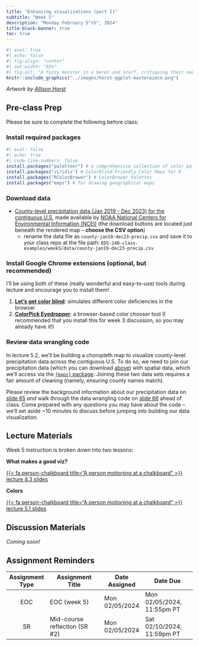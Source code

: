 ```yaml
---
title: "Enhancing visualizations (part I)"
subtitle: "Week 5"
description: "Monday February 5^th^, 2024"
title-block-banner: true
toc: true
---
```


```r
#| eval: true 
#| echo: false
#| fig-align: "center"
#| out-width: "65%" 
#| fig-alt: "A fuzzy monster in a beret and scarf, critiquing their own column graph on a canvas in front of them while other assistant monsters (also in berets) carry over boxes full of elements that can be used to customize a graph (like themes and geometric shapes). In the background is a wall with framed data visualizations. Stylized text reads 'ggplot2: build a data masterpiece.'"
knitr::include_graphics("../images/horst-ggplot-masterpiece.png")
```

:::{.gray-text .center-text}
*Artwork by [Allison Horst](https://allisonhorst.com/)*
:::

## Pre-class Prep

Please be sure to complete the following before class:

### Install required packages

```r
#| eval: false
#| echo: true
#| code-line-numbers: false
install.packages("paletteer") # a comprehensive collection of color palettes in R using a common interface
install.packages("viridis") # Colorblind-Friendly Color Maps for R
install.packages("RColorBrewer") # ColorBrewer Palettes
install.packages("maps") # for drawing geographical maps
```

### Download data
 
- [County-level precipitation data (Jan 2019 - Dec 2023) for the contiguous U.S](https://www.ncei.noaa.gov/access/monitoring/climate-at-a-glance/county/mapping/110/pcp/202312/60/value), made available by [NOAA National Centers for Environmental Information (NCEI)](https://www.ncei.noaa.gov/) (the download buttons are located just beneath the rendered map -- **choose the CSV option**)
  - rename the data file as `county-jan19-dec23-precip.csv` and save it to your class repo at the file path: `EDS-240-class-examples/week5/data/county-jan19-dec23-precip.csv`

### Install Google Chrome extensions (optional, but recommended)

I'll be using both of these (really wonderful and easy-to-use) tools during lecture and encourage you to install them!

1. **[Let's get color blind](https://chromewebstore.google.com/detail/lets-get-color-blind/bkdgdianpkfahpkmphgehigalpighjck)**: simulates different color deficiencies in the browser
2. **[ColorPick Eyedropper](https://chromewebstore.google.com/detail/colorpick-eyedropper/ohcpnigalekghcmgcdcenkpelffpdolg)**: a browser-based color chooser tool (I recommended that you install this for week 3 discussion, so you may already have it!)

### Review data wrangling code 

In lecture 5.2, we'll be building a choropleth map to visualize county-level precipitation data across the contiguous U.S. To do so, we need to join our precipitation data (which you can download [above](https://samanthacsik.github.io/EDS-240-data-viz/course-materials/week5.html#download-data)) with spatial data, which we'll access via the [`{maps}` package](https://cran.r-project.org/web/packages/maps/index.html). Joining these two data sets requires a fair amount of cleaning (namely, ensuring county names match). 

Please review the background information about our precipitation data on [slide 65](https://samanthacsik.github.io/EDS-240-data-viz/slides/week5.1-colors-slides.html#/data) *and* walk through the data wrangling code on [slide 66](https://samanthacsik.github.io/EDS-240-data-viz/slides/week5.1-colors-slides.html#/data-wrangling) ahead of class. Come prepared with any questions you may have about the code -- we'll set aside ~10 minutes to discuss before jumping into building our data visualization.

## Lecture Materials 

Week 5 instruction is broken down into two lessons:

::: {.grid}

::: {.g-col-12 .g-col-md-6}
::: {.center-text}
[**What makes a good viz?**]{.teal-text .body-text-m}

[{{< fa person-chalkboard title="A person motioning at a chalkboard" >}} lecture 4.3 slides](../slides/week5.1-good-viz-slides.qmd){.btn role="button" target="_blank"} 
:::
:::

::: {.g-col-12 .g-col-md-6}
::: {.center-text}
[**Colors**]{.teal-text .body-text-m}

[{{< fa person-chalkboard title="A person motioning at a chalkboard" >}} lecture 5.1 slides](../slides/week5.2-colors-slides.qmd){.btn role="button" target="_blank"} 
:::
:::

<!-- ::: {.g-col-12 .g-col-md-4} -->
<!-- ::: {.center-text} -->
<!-- [**Typography**]{.teal-text .body-text-m} -->

<!-- [{{< fa person-chalkboard title="A person motioning at a chalkboard" >}} lecture 5.2 slides](../slides/week5.2-typography-slides.qmd){.btn role="button" target="_blank"}  -->
<!-- ::: -->
<!-- ::: -->

<!-- ::: {.g-col-12 .g-col-md-4} -->
<!-- ::: {.center-text} -->
<!-- [**Annotations & legends**]{.teal-text .body-text-m} -->

<!-- [{{< fa person-chalkboard title="A person motioning at a chalkboard" >}} lecture 5.3 slides](../sliweek5.3-annotations-slides.qmd){.btn role="button" target="_blank"}  -->
<!-- ::: -->
<!-- ::: -->

:::

<!-- - 1 color theory -->
<!-- 2 typography -->

<!-- - 3 DEI (using icons & colors for equity awareness) -->


## Discussion Materials

*Coming soon!*

## Assignment Reminders

| Assignment Type | Assignment Title               | Date Assigned  | Date Due                   |
|:---------------:|--------------------------------|----------------|----------------------------|
| EOC             | EOC (week 5)                   | Mon 02/05/2024 | Mon 02/05/2024, 11:55pm PT |
| SR              | Mid-course reflection (SR #2)  | Mon 02/05/2024 | Sat 02/10/2024, 11:59pm PT |

<!-- | Assignment Type | Assignment Title                                                                  | Date Assigned  | Date Due        | -->
<!-- |:---------------:|------------------------------------------------------------------------|----------------|----------------------------| -->
<!-- | EOC             | [EOC (week 5)](https://forms.gle/cLtHBybg6kgVDzQSA)                    | Mon 02/05/2024 | Mon 02/05/2024, 11:55pm PT | -->
<!-- | SR              | [Mid-course reflection (SR #2)](../assignments/SR2-midcourse.qmd)      | Mon 02/05/2024 | Sat 02/10/2024, 11:59pm PT | -->
